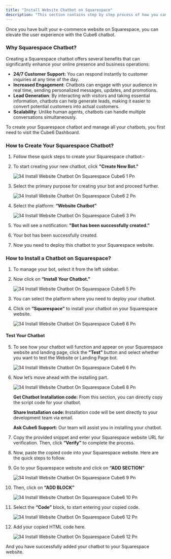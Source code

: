```yaml
---
title: "Install Website Chatbot on Squarespace"
description: "This section contains step by step process of how you can install website chatbot on the Squarespace."
---
```


Once you have built your e-commerce website on Squarespace, you can elevate the user experience with the  Cube6 chatbot.

### **Why Squarespace Chatbot?**

Creating a Squarespace chatbot offers several benefits that can significantly enhance your online presence and business operations:

- **24/7 Customer Support:** You can respond instantly to customer inquiries at any time of the day.
- **Increased Engagement**: Chatbots can engage with your audience in real time, sending personalized messages, updates, and promotions.
- **Lead Generation**: By interacting with visitors and taking essential information, chatbots can help generate leads, making it easier to convert potential customers into actual customers.
- **Scalability**: Unlike human agents, chatbots can handle multiple conversations simultaneously.

To create your Squarespace chatbot and manage all your chatbots, you first need to visit the  Cube6 Dashboard.

### **How to Create Your Squarespace Chatbot?**

1. Follow these quick steps to create your Squarespace chatbot:-
2. To start creating your new chatbot, click **"Create New Bot."**

   ![34 Install Website Chatbot On Squarespace  Cube6 1 Pn](/images/how-botpenguin-works/install-website-on-squarespace/34.install_website_chatbot_on_squarespace__Cube6-1.png)
3. Select the primary purpose for creating your bot and proceed further.

   ![34 Install Website Chatbot On Squarespace  Cube6 2 Pn](/images/how-botpenguin-works/install-website-on-squarespace/34.install_website_chatbot_on_squarespace__Cube6-2.png)
4. Select the platform: **“Website Chatbot”**

   ![34 Install Website Chatbot On Squarespace  Cube6 3 Pn](/images/how-botpenguin-works/install-website-on-squarespace/34.install_website_chatbot_on_squarespace__Cube6-3.png)
5. You will see a notification: **"Bot has been successfully created.”**
6. Your bot has been successfully created.
7. Now you need to deploy this chatbot to your Squarespace website.

### **How to Install a Chatbot on Squarespace?**

1. To manage your bot, select it from the left sidebar.
2. Now click on **“Install Your Chatbot.”**

   ![34 Install Website Chatbot On Squarespace  Cube6 5 Pn](/images/how-botpenguin-works/install-website-on-squarespace/34.install_website_chatbot_on_squarespace__Cube6-5.png)
3. You can select the platform where you need to deploy your chatbot.
4. Click on **“Squarespace”** to install your chatbot on your Squarespace website.

   ![34 Install Website Chatbot On Squarespace  Cube6 6 Pn](/images/how-botpenguin-works/install-website-on-squarespace/34.install_website_chatbot_on_squarespace__Cube6-6.png)

#### **Test Your Chatbot**

 5. To see how your chatbot will function and appear on your Squarespace website and landing page, click the **"Test"** button and select whether you want to test the Website or Landing Page bot.

    ![34 Install Website Chatbot On Squarespace  Cube6 6 Pn](/images/how-botpenguin-works/install-website-on-squarespace/34.install_website_chatbot_on_squarespace__Cube6-7.png)
 6. Now let’s move ahead with the installing part.

    ![34 Install Website Chatbot On Squarespace  Cube6 8 Pn](/images/how-botpenguin-works/install-website-on-squarespace/34.install_website_chatbot_on_squarespace__Cube6-8.png)

    **Get Chatbot Installation code:** From this section, you can directly copy the script code for your chatbot.

    **Share Installation code: I**nstallation code will be sent directly to your development team via email.

    **Ask  Cube6 Support:** Our team will assist you in installing your chatbot.
 7. Copy the provided snippet and enter your Squarespace website URL for verification. Then, click **“Verify”** to complete the process.
 8. Now, paste the copied code into your Squarespace website. Here are the quick steps to follow.
 9. Go to your Squarespace website and click on **“ADD SECTION”**

    ![34 Install Website Chatbot On Squarespace  Cube6 9 Pn](/images/how-botpenguin-works/install-website-on-squarespace/34.install_website_chatbot_on_squarespace__Cube6-9.png)
10. Then, click on **“ADD BLOCK”**

    ![34 Install Website Chatbot On Squarespace  Cube6 10 Pn](/images/how-botpenguin-works/install-website-on-squarespace/34.install_website_chatbot_on_squarespace__Cube6-10.png)
11. Select the **“Code”** block, to start entering your copied code.

    ![34 Install Website Chatbot On Squarespace  Cube6 12 Pn](/images/how-botpenguin-works/install-website-on-squarespace/34.install_website_chatbot_on_squarespace__Cube6-11.png)
12. Add your copied HTML code here.

    ![34 Install Website Chatbot On Squarespace  Cube6 12 Pn](/images/how-botpenguin-works/install-website-on-squarespace/34.install_website_chatbot_on_squarespace__Cube6-12.png)

And you have successfully added your chatbot to your Squarespace website.